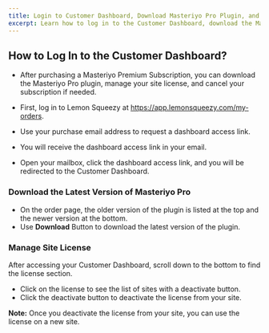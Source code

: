 ```yaml
---
title: Login to Customer Dashboard, Download Masteriyo Pro Plugin, and Manage Site License.
excerpt: Learn how to log in to the Customer Dashboard, download the Masteriyo Pro plugin, and manage your site license.
---
```


## How to Log In to the Customer Dashboard?

- After purchasing a Masteriyo Premium Subscription, you can download the Masteriyo Pro plugin, manage your site license, and cancel your subscription if needed.

- First, log in to Lemon Squeezy at https://app.lemonsqueezy.com/my-orders.

- Use your purchase email address to request a dashboard access link.

- You will receive the dashboard access link in your email.

- Open your mailbox, click the dashboard access link, and you will be redirected to the Customer Dashboard.

### Download the Latest Version of Masteriyo Pro

- On the order page, the older version of the plugin is listed at the top and the newer version at the bottom.
- Use **Download** Button to download the latest version of the plugin.

### Manage Site License

After accessing your Customer Dashboard, scroll down to the bottom to find the license section.
- Click on the license to see the list of sites with a deactivate button.
- Click the deactivate button to deactivate the license from your site.

<Callout> **Note:** Once you deactivate the license from your site, you can use the license on a new site. </Callout>